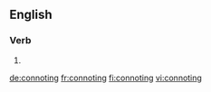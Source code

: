 ==English==

===Verb===
{{head|en|present participle}}

# {{present participle of|connote|lang=en}}

[[de:connoting]]
[[fr:connoting]]
[[fi:connoting]]
[[vi:connoting]]